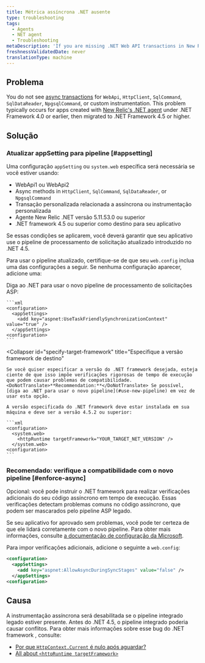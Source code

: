 ```yaml
---
title: Métrica assíncrona .NET ausente
type: troubleshooting
tags:
  - Agents
  - NET agent
  - Troubleshooting
metaDescription: 'If you are missing .NET Web API transactions in New Relic and your app targets .NET Framework 4.0, follow these procedures to apply a framework bug fix.'
freshnessValidatedDate: never
translationType: machine
---
```


## Problema

You do not see [async transactions](/docs/agents/net-agent/additional-installation/async-support-net) for `WebApi`, `HttpClient`, `SqlCommand`, `SqlDataReader`, `NpgsqlCommand`, or custom instrumentation. This problem typically occurs for apps created with [New Relic's .NET agent](/docs/agents/net-agent/getting-started/compatibility-requirements-net-framework-agent#net-version) under .NET Framework 4.0 or earlier, then migrated to .NET Framework 4.5 or higher.

## Solução

### Atualizar appSetting para pipeline [#appsetting]

Uma configuração `appSetting` ou `system.web` específica será necessária se você estiver usando:

* WebApi1 ou WebApi2
* Async methods in `HttpClient`, `SqlCommand`, `SqlDataReader`, or `NpgsqlCommand`
* Transação personalizada relacionada a assíncrona ou instrumentação personalizada
* Agente New Relic .NET versão 5.11.53.0 ou superior
* .NET framework 4.5 ou superior como destino para seu aplicativo

Se essas condições se aplicarem, você deverá garantir que seu aplicativo use o pipeline de processamento de solicitação atualizado introduzido no .NET 4.5.

Para usar o pipeline atualizado, certifique-se de que seu `web.config` inclua uma das configurações a seguir. Se nenhuma configuração aparecer, adicione uma:

<CollapserGroup>
  <Collapser
    id="use-new-pipeline"
    title="Recomendado: diga ao .NET para usar o novo pipeline"
  >
    Diga ao .NET para usar o novo pipeline de processamento de solicitações ASP:

    ```xml
    <configuration>
      <appSettings>
        <add key="aspnet:UseTaskFriendlySynchronizationContext" value="true" />
      </appSettings>
    <configuration>
    ```
  </Collapser>

  <Collapser
    id="specify-target-framework"
    title="Especifique a versão framework de destino"
  >
    Se você quiser especificar a versão do .NET framework desejada, esteja ciente de que isso impõe verificações rigorosas de tempo de execução que podem causar problemas de compatibilidade. <DoNotTranslate>**Recommendation:**</DoNotTranslate> Se possível, [diga ao .NET para usar o novo pipeline](#use-new-pipeline) em vez de usar esta opção.

    A versão especificada do .NET framework deve estar instalada em sua máquina e deve ser a versão 4.5.2 ou superior:

    ```xml
    <configuration>
      <system.web>
        <httpRuntime targetFramework="YOUR_TARGET_NET_VERSION" /> 
      </system.web>
    <configuration>
    ```
  </Collapser>
</CollapserGroup>

### Recomendado: verifique a compatibilidade com o novo pipeline [#enforce-async]

Opcional: você pode instruir o .NET framework para realizar verificações adicionais do seu código assíncrono em tempo de execução. Essas verificações detectam problemas comuns no código assíncrono, que podem ser mascarados pelo pipeline ASP legado.

Se seu aplicativo for aprovado sem problemas, você pode ter certeza de que ele lidará corretamente com o novo pipeline. Para obter mais informações, consulte [a documentação de configuração da Microsoft](https://msdn.microsoft.com/en-us/library/hh975440%28v=vs.120%29.aspx?f=255&MSPPError=-2147217396).

Para impor verificações adicionais, adicione o seguinte a `web.config`:

```xml
<configuration>
  <appSettings>
    <add key="aspnet:AllowAsyncDuringSyncStages" value="false" />
  </appSettings>
<configuration>
```

## Causa

A instrumentação assíncrona será desabilitada se o pipeline integrado legado estiver presente. Antes do .NET 4.5, o pipeline integrado poderia causar conflitos. Para obter mais informações sobre esse bug do .NET framework , consulte:

* [Por que `HttpContext.Current` é nulo após aguardar?](https://stackoverflow.com/questions/18383923/why-is-httpcontext-current-null-after-await)
* [All about `<httpRuntime targetFramework>`](https://devblogs.microsoft.com/dotnet/all-about-httpruntime-targetframework/)